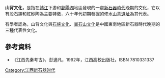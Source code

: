'''山背文化'''，是指在[[贛江|贛江]]下游和[[鄱陽湖|鄱陽湖]]地區發現的一處[[新石器時代|新石器時代]]晚期的文化，它以有段石錛和紅砂陶為主要特徵，六十年代初期發掘的修水[[山背遺址|山背遺址]]為其代表。

有學者認為，山背文化與[[石峽文化|石峽文化]]、[[曇石山文化|曇石山文化]]是中國東南地區新石器時代晚期的三種代表性文化。

{{Gallery
|width = 300
|height = 
|lines = 1
|File:Jiangxi Provincial Museum 2018.01.20 15-23-58.jpg|新石器时代镂孔红陶高足和陶鬶，1961年修水县山背遗址出土
}}

==參考資料==
*《江西先秦考古》，彭適凡，1992年，江西高校出版社，ISBN 7810331337

{{Neolithic cultures of China}}

[[Category:江西新石器时代|Category:江西新石器时代]]